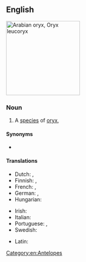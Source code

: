 ==English==
[[File:Reem-Lavan001.jpg|thumb|200px|Arabian oryx, ''Oryx leucoryx'']]
{{wikipedia}}
{{wikispecies|Oryz leucoryx}}

===Noun===
{{en-noun|es|Arabian oryx}}

# A [[species]] of [[oryx]], {{taxlink|Oryx leucoryx|species|ver=190207}}

====Synonyms====
* {{vern|white oryx}}

====Translations====
{{trans-top|''Oryx leucoryx''}}
* Dutch: {{t|nl|Arabische oryx|m}}, {{t|nl|witte oryx|m}}
* Finnish: {{t|fi|valkobeisa}}, {{t|fi|arabiankeihäsantilooppi}}
* French: {{t|fr|oryx béatrix|m}}, {{t+|fr|oryx d'Arabie|m}}
* German: {{t|de|Arabische Oryx|f}}, {{t|de|Weiße Oryx|f}}
* Hungarian: {{t|hu|arab bejza}}
{{trans-mid}}
* Irish: {{t|ga|oracs Arabach|m}}
* Italian: {{t|it|orice d'Arabia|m}}
* Portuguese: {{t|pt|órix da Arábia|m}}, {{t|pt|órix árabe|m}}
* Swedish: {{t|sv|arabisk oryx|c}}
{{trans-bottom}}

{{checktrans-top}}
* Latin: {{t-check|la|Oryx leucoryx}}
{{trans-mid}}
{{trans-bottom}}

[[Category:en:Antelopes]]